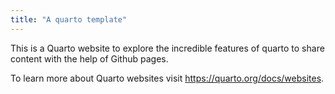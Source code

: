 ```yaml
---
title: "A quarto template"
---
```


This is a Quarto website to explore the incredible features of quarto to share content with the help of Github pages.

To learn more about Quarto websites visit <https://quarto.org/docs/websites>.
